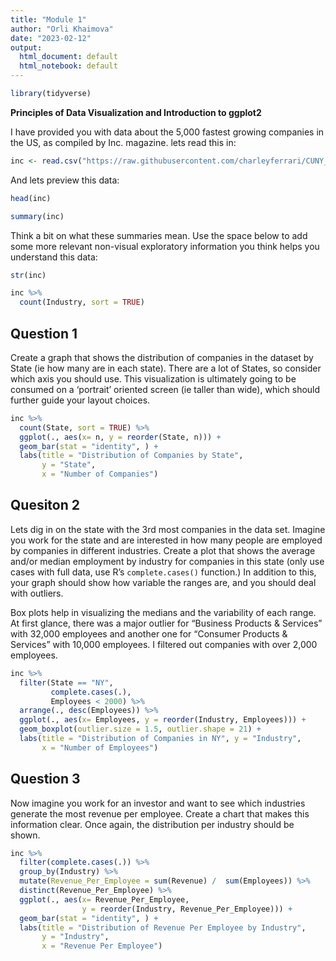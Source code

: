 ---
title: "Module 1"
author: "Orli Khaimova"
date: "2023-02-12"
output:
  html_document: default
  html_notebook: default
---

```{r setup, include=FALSE}
library(tidyverse)
```

**Principles of Data Visualization and Introduction to ggplot2**

I have provided you with data about the 5,000 fastest growing companies in the US, as compiled by Inc. magazine. lets read this in:

```{r}
inc <- read.csv("https://raw.githubusercontent.com/charleyferrari/CUNY_DATA_608/master/module1/Data/inc5000_data.csv", header= TRUE)
```

And lets preview this data:

```{r}
head(inc)
```

```{r}
summary(inc)
```

Think a bit on what these summaries mean. Use the space below to add some more relevant non-visual exploratory information you think helps you understand this data:

```{r}
str(inc)
```

```{r}
inc %>% 
  count(Industry, sort = TRUE)
```


## Question 1

Create a graph that shows the distribution of companies in the dataset by State (ie how many are in each state). There are a lot of States, so consider which axis you should use. This visualization is ultimately going to be consumed on a 'portrait' oriented screen (ie taller than wide), which should further guide your layout choices.

```{r, fig.height = 10, fig.width = 8}
inc %>%
  count(State, sort = TRUE) %>%
  ggplot(., aes(x= n, y = reorder(State, n))) +
  geom_bar(stat = "identity", ) +
  labs(title = "Distribution of Companies by State", 
       y = "State", 
       x = "Number of Companies")
```

## Quesiton 2

Lets dig in on the state with the 3rd most companies in the data set. Imagine you work for the state and are interested in how many people are employed by companies in different industries. Create a plot that shows the average and/or median employment by industry for companies in this state (only use cases with full data, use R's `complete.cases()` function.) In addition to this, your graph should show how variable the ranges are, and you should deal with outliers.

Box plots help in visualizing the medians and the variability of each range. At first glance, there was a major outlier for "Business Products & Services" with 32,000 employees and another one for "Consumer Products & Services" with 10,000 employees. I filtered out companies with over 2,000 employees.

```{r, fig.height = 10, fig.width = 8}
inc %>%
  filter(State == "NY",
         complete.cases(.),
         Employees < 2000) %>%
  arrange(., desc(Employees)) %>%
  ggplot(., aes(x= Employees, y = reorder(Industry, Employees))) +
  geom_boxplot(outlier.size = 1.5, outlier.shape = 21) +
  labs(title = "Distribution of Companies in NY", y = "Industry", 
       x = "Number of Employees")  


```

## Question 3

Now imagine you work for an investor and want to see which industries generate the most revenue per employee. Create a chart that makes this information clear. Once again, the distribution per industry should be shown.

```{r, fig.height = 10, fig.width = 8}
inc %>%
  filter(complete.cases(.)) %>%
  group_by(Industry) %>%
  mutate(Revenue_Per_Employee = sum(Revenue) /  sum(Employees)) %>%
  distinct(Revenue_Per_Employee) %>%
  ggplot(., aes(x= Revenue_Per_Employee, 
                y = reorder(Industry, Revenue_Per_Employee))) +
  geom_bar(stat = "identity", ) +
  labs(title = "Distribution of Revenue Per Employee by Industry", 
       y = "Industry", 
       x = "Revenue Per Employee")
```
